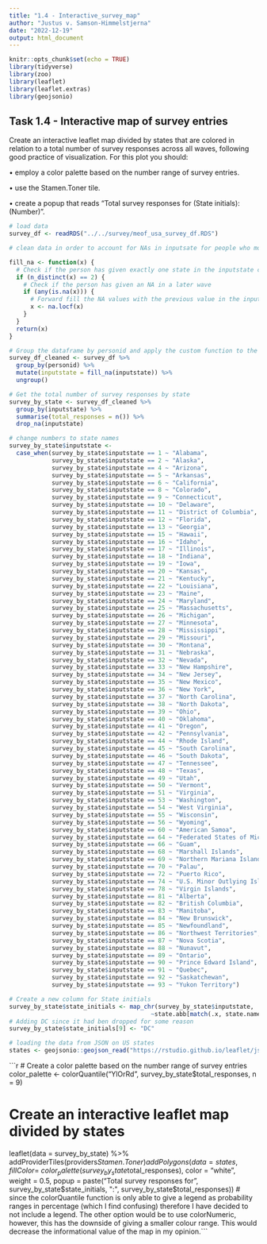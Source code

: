 ```yaml
---
title: "1.4 - Interactive_survey_map"
author: "Justus v. Samson-Himmelstjerna"
date: "2022-12-19"
output: html_document
---
```


```r
knitr::opts_chunk$set(echo = TRUE)
library(tidyverse)
library(zoo)
library(leaflet)
library(leaflet.extras)
library(geojsonio)
```

## Task 1.4 - Interactive map of survey entries

Create an interactive leaflet map divided by states that are colored in relation to a
total number of survey responses across all waves, following good practice of
visualization. For this plot you should:

• employ a color palette based on the number range of survey entries.

• use the Stamen.Toner tile.

• create a popup that reads “Total survey responses for (State initials): (Number)”.

```r
# load data
survey_df <- readRDS("../../survey/meof_usa_survey_df.RDS")
```

```r
# clean data in order to account for NAs in inputsate for people who most likely did not move in the meantime since they have only stated on state of residence

fill_na <- function(x) {
  # Check if the person has given exactly one state in the inputstate column
  if (n_distinct(x) == 2) {
    # Check if the person has given an NA in a later wave
    if (any(is.na(x))) {
      # Forward fill the NA values with the previous value in the inputstate column
      x <- na.locf(x)
    }
  }
  return(x)
}

# Group the dataframe by personid and apply the custom function to the inputstate column
survey_df_cleaned <- survey_df %>%
  group_by(personid) %>%
  mutate(inputstate = fill_na(inputstate)) %>%
  ungroup()
```

```r
# Get the total number of survey responses by state
survey_by_state <- survey_df_cleaned %>% 
  group_by(inputstate) %>% 
  summarise(total_responses = n()) %>% 
  drop_na(inputstate)

# change numbers to state names
survey_by_state$inputstate <- 
  case_when(survey_by_state$inputstate == 1 ~ "Alabama",
            survey_by_state$inputstate == 2 ~ "Alaska",
            survey_by_state$inputstate == 4 ~ "Arizona",
            survey_by_state$inputstate == 5 ~ "Arkansas",
            survey_by_state$inputstate == 6 ~ "California",
            survey_by_state$inputstate == 8 ~ "Colorado",
            survey_by_state$inputstate == 9 ~ "Connecticut",
            survey_by_state$inputstate == 10 ~ "Delaware",
            survey_by_state$inputstate == 11 ~ "District of Columbia",
            survey_by_state$inputstate == 12 ~ "Florida",
            survey_by_state$inputstate == 13 ~ "Georgia",
            survey_by_state$inputstate == 15 ~ "Hawaii",
            survey_by_state$inputstate == 16 ~ "Idaho",
            survey_by_state$inputstate == 17 ~ "Illinois",
            survey_by_state$inputstate == 18 ~ "Indiana",
            survey_by_state$inputstate == 19 ~ "Iowa",
            survey_by_state$inputstate == 20 ~ "Kansas",
            survey_by_state$inputstate == 21 ~ "Kentucky",
            survey_by_state$inputstate == 22 ~ "Louisiana",
            survey_by_state$inputstate == 23 ~ "Maine",
            survey_by_state$inputstate == 24 ~ "Maryland",
            survey_by_state$inputstate == 25 ~ "Massachusetts",
            survey_by_state$inputstate == 26 ~ "Michigan",
            survey_by_state$inputstate == 27 ~ "Minnesota",
            survey_by_state$inputstate == 28 ~ "Mississippi",
            survey_by_state$inputstate == 29 ~ "Missouri",
            survey_by_state$inputstate == 30 ~ "Montana",
            survey_by_state$inputstate == 31 ~ "Nebraska",
            survey_by_state$inputstate == 32 ~ "Nevada",
            survey_by_state$inputstate == 33 ~ "New Hampshire",
            survey_by_state$inputstate == 34 ~ "New Jersey",
            survey_by_state$inputstate == 35 ~ "New Mexico",
            survey_by_state$inputstate == 36 ~ "New York",
            survey_by_state$inputstate == 37 ~ "North Carolina",
            survey_by_state$inputstate == 38 ~ "North Dakota",
            survey_by_state$inputstate == 39 ~ "Ohio",
            survey_by_state$inputstate == 40 ~ "Oklahoma",
            survey_by_state$inputstate == 41 ~ "Oregon",
            survey_by_state$inputstate == 42 ~ "Pennsylvania",
            survey_by_state$inputstate == 44 ~ "Rhode Island",
            survey_by_state$inputstate == 45 ~ "South Carolina",
            survey_by_state$inputstate == 46 ~ "South Dakota",
            survey_by_state$inputstate == 47 ~ "Tennessee",
            survey_by_state$inputstate == 48 ~ "Texas",
            survey_by_state$inputstate == 49 ~ "Utah",
            survey_by_state$inputstate == 50 ~ "Vermont",
            survey_by_state$inputstate == 51 ~ "Virginia",
            survey_by_state$inputstate == 53 ~ "Washington",
            survey_by_state$inputstate == 54 ~ "West Virginia",
            survey_by_state$inputstate == 55 ~ "Wisconsin",
            survey_by_state$inputstate == 56 ~ "Wyoming",
            survey_by_state$inputstate == 60 ~ "American Samoa",
            survey_by_state$inputstate == 64 ~ "Federated States of Micronesia",
            survey_by_state$inputstate == 66 ~ "Guam",
            survey_by_state$inputstate == 68 ~ "Marshall Islands",
            survey_by_state$inputstate == 69 ~ "Northern Mariana Islands",
            survey_by_state$inputstate == 70 ~ "Palau",
            survey_by_state$inputstate == 72 ~ "Puerto Rico",
            survey_by_state$inputstate == 74 ~ "U.S. Minor Outlying Islands",
            survey_by_state$inputstate == 78 ~ "Virgin Islands",
            survey_by_state$inputstate == 81 ~ "Alberta",
            survey_by_state$inputstate == 82 ~ "British Columbia",
            survey_by_state$inputstate == 83 ~ "Manitoba",
            survey_by_state$inputstate == 84 ~ "New Brunswick",
            survey_by_state$inputstate == 85 ~ "Newfoundland",
            survey_by_state$inputstate == 86 ~ "Northwest Territories",
            survey_by_state$inputstate == 87 ~ "Nova Scotia",
            survey_by_state$inputstate == 88 ~ "Nunavut",
            survey_by_state$inputstate == 89 ~ "Ontario",
            survey_by_state$inputstate == 90 ~ "Prince Edward Island",
            survey_by_state$inputstate == 91 ~ "Quebec",
            survey_by_state$inputstate == 92 ~ "Saskatchewan",
            survey_by_state$inputstate == 93 ~ "Yukon Territory")

# Create a new column for State initials
survey_by_state$state_initials <- map_chr(survey_by_state$inputstate,
                                        ~state.abb[match(.x, state.name)])
# Adding DC since it had ben dropped for some reason
survey_by_state$state_initials[9] <- "DC"

# loading the data from JSON on US states
states <- geojsonio::geojson_read("https://rstudio.github.io/leaflet/json/us-states.geojson", what = "sp")
```

```r
# Create a color palette based on the number range of survey entries
color_palette <- colorQuantile("YlOrRd", survey_by_state$total_responses,
                               n = 9)

# Create an interactive leaflet map divided by states
leaflet(data = survey_by_state) %>%
  addProviderTiles(providers$Stamen.Toner) %>%
   addPolygons(data = states, 
               fillColor = ~color_palette(survey_by_state$total_responses),
               color = "white", weight = 0.5,
              popup = paste("Total survey responses for",
                            survey_by_state$state_initials,
                            ":",
                            survey_by_state$total_responses))
# since the colorQuantile function is only able to give a legend as probability ranges in percentage (which I find confusing) therefore I have decided to not include a legend. The other option would be to use colorNumeric, however, this has the downside of giving a smaller colour range. This would decrease the informational value of the map in my opinion.```